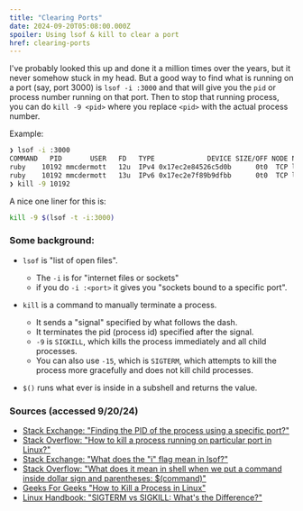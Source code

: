 ```yaml
---
title: "Clearing Ports"
date: 2024-09-20T05:08:00.000Z
spoiler: Using lsof & kill to clear a port
href: clearing-ports
---
```

I've probably looked this up and done it a million times over the years, but it never somehow stuck in my head. But a good way to find what is running on a port (say, port 3000) is `lsof -i :3000` and that will give you the `pid` or process number running on that port. Then to stop that running process, you can do `kill -9 <pid>` where you replace `<pid>` with the actual process number.

Example:

```bash
❯ lsof -i :3000
COMMAND   PID       USER   FD   TYPE             DEVICE SIZE/OFF NODE NAME
ruby    10192 mmcdermott   12u  IPv4 0x17ec2e84526c5d0b      0t0  TCP localhost:hbci (LISTEN)
ruby    10192 mmcdermott   13u  IPv6 0x17ec2e7f89b9dfbb      0t0  TCP localhost:hbci (LISTEN)
❯ kill -9 10192
```

A nice one liner for this is:

```bash
kill -9 $(lsof -t -i:3000)
```

### Some background:

* `lsof` is "list of open files". 

  * The `-i` is for "internet files or sockets"
  * if you do `-i :<port>` it gives you "sockets bound to a specific port".
* `kill` is a command to manually terminate a process.

  * It sends a "signal" specified by what follows the dash. 
  * It terminates the pid (process id) specified after the signal.
  * `-9` is `SIGKILL`, which kills the process immediately and all child processes.
  * You can also use `-15`, which is `SIGTERM`, which attempts to kill the process more gracefully and does not kill child processes.
* `$()` runs what ever is inside in a subshell and returns the value.

### Sources (accessed 9/20/24)

* [Stack Exchange: "Finding the PID of the process using a specific port?"](https://unix.stackexchange.com/a/106572)
* [Stack Overflow: "How to kill a process running on particular port in Linux?"](https://stackoverflow.com/a/32592965)
* [Stack Exchange: "What does the "i" flag mean in lsof?"](https://unix.stackexchange.com/a/684332)
* [Stack Overflow: "What does it mean in shell when we put a command inside dollar sign and parentheses: $(command)"](https://stackoverflow.com/a/17985000)
* [Geeks For Geeks "How to Kill a Process in Linux"](https://www.geeksforgeeks.org/kill-command-in-linux-with-examples/)
* [Linux Handbook: "SIGTERM vs SIGKILL: What's the Difference?"](https://linuxhandbook.com/sigterm-vs-sigkill/)
